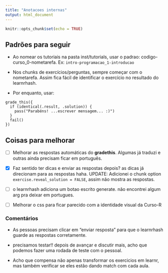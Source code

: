 ```yaml
---
title: "Anotacoes internas"
output: html_document
---
```


```r
knitr::opts_chunk$set(echo = TRUE)
```

## Padrões para seguir

- Ao nomear os tutoriais na pasta inst/tutorials, usar o padrao: codigo-curso_0-nometarefa. Ex: `intro-programacao_1-introducao`


- Nos chunks de exercícios/perguntas, sempre começar com o nometarefa. Assim fica fácil de identificar o exercício no resultado do learnrhash.

- Por enquanto, usar:

```
grade_this({
  if (identical(.result, .solution)) {
    pass("Parabéns! ...escrever mensagem... :)")
  }
  fail()
})
```

## Coisas para melhorar

- [ ] Melhorar as respostas automáticas do **gradethis**. Algumas já traduzi e outras ainda precisam ficar em português.

- [x] Faz sentido ter dicas e enviar as respostas depois? as dicas já direcionam para as respostas haha. UPDATE: Adicionei o chunk option `exercise.reveal_solution = FALSE`, assim não mostra as respostas.

- [ ] o learnrhash adiciona um botao escrito generate. não encontrei algum arg pra deixar em portugues.

- [ ] Melhorar o css para ficar parecido com a identidade visual da Curso-R


### Comentários

- As pessoas precisam clicar em "enviar resposta" para que o learnrhash guarde as respostas corretamente.

- precisamos testar!! depois de avançar e discutir mais, acho que podemos fazer uma rodada de teste com o pessoal.


- Acho que compensa não apenas transformar os exercicios em learnr, mas também verificar se eles estão dando match com cada aula.


